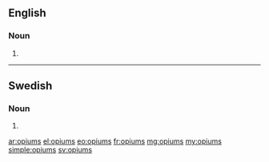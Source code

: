 ==English==

===Noun===
{{head|en|plural}} {{g|p}}

# {{plural of|opium|lang=en}}

----

==Swedish==

===Noun===
{{head|sv|noun form}}

# {{sv-noun-form-indef-gen|opium}}

[[ar:opiums]]
[[el:opiums]]
[[eo:opiums]]
[[fr:opiums]]
[[mg:opiums]]
[[my:opiums]]
[[simple:opiums]]
[[sv:opiums]]